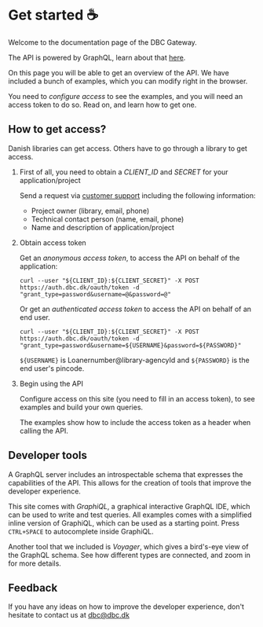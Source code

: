 # Get started :coffee:

Welcome to the documentation page of the DBC Gateway.

The API is powered by GraphQL, learn about that [here](https://graphql.org/learn).

On this page you will be able to get an overview of the API. We have included a
bunch of examples, which you can modify right in the browser.

You need to _configure access_ to see the examples, and you will need an access token to do so.
Read on, and learn how to get one.

## How to get access?

Danish libraries can get access. Others have to go through a library to get access.

1. First of all, you need to obtain a _CLIENT_ID_ and _SECRET_ for your application/project

   Send a request via [customer support](https://kundeservice.dbc.dk) including the following information:

   - Project owner (library, email, phone)
   - Technical contact person (name, email, phone)
   - Name and description of application/project

2. Obtain access token

   Get an _anonymous access token_, to access the API on behalf of the application:

   ```
   curl --user "${CLIENT_ID}:${CLIENT_SECRET}" -X POST https://auth.dbc.dk/oauth/token -d "grant_type=password&username=@&password=@"
   ```

   Or get an _authenticated access token_ to access the API on behalf of an end user.

   ```
   curl --user "${CLIENT_ID}:${CLIENT_SECRET}" -X POST https://auth.dbc.dk/oauth/token -d "grant_type=password&username=${USERNAME}&password=${PASSWORD}"
   ```

   `${USERNAME}` is Loanernumber@library-agencyId and `${PASSWORD}` is the end user's pincode.

3. Begin using the API

   Configure access on this site (you need to fill in an access token), to see
   examples and build your own queries.

   The examples show how to include the access token as a header when calling the API.

## Developer tools

A GraphQL server includes an introspectable schema that expresses the capabilities of the API.
This allows for the creation of tools that improve the developer experience.

This site comes with _GraphiQL_,
a graphical interactive GraphQL IDE, which can be used to write and test queries.
All examples comes with a simplified inline version of GraphiQL, which can be used as a starting point.
Press `CTRL+SPACE` to autocomplete inside GraphiQL.

Another tool that we included is _Voyager_, which gives a bird's-eye view of the
GraphQL schema. See how different types are connected, and zoom in for more details.

## Feedback

If you have any ideas on how to improve the developer experience, don't hesitate to contact us at [dbc@dbc.dk](mailto:dbc@dbc.dk)
